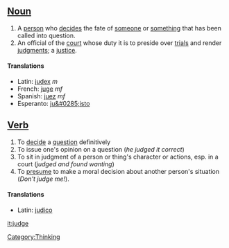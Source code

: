 ==[[Noun]]==
#A [[person]] who [[decide]]s the fate of [[someone]] or [[something]] that has been called into question.
#An official of the [[court]] whose duty it is to preside over [[trial]]s and render [[judgment]]s; a [[justice]].

====Translations====
*Latin: [[judex]] ''m''
*French: [[juge]] ''mf''
*Spanish: [[juez]] ''mf''
*Esperanto: [[ju&#0285;isto]]

==[[Verb]]==
#To [[decide]] a [[question]] definitively
#To issue one's opinion on a question (''he judged it correct'')
#To sit in judgment of a person or thing's character or actions, esp. in a court (''judged and found wanting'')
#To [[presume]] to make a moral decision about another person's situation (''Don't judge me!'').

====Translations====
*Latin: [[judico]]

[[it:judge]]
[[Category:Thinking]]